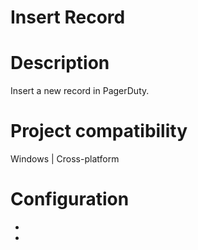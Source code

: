 ﻿# Insert Record

# Description

Insert a new record in PagerDuty.

# Project compatibility

Windows | Cross-platform

# Configuration

* 
*
